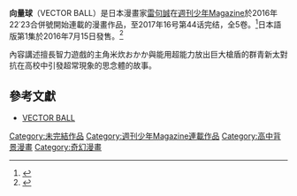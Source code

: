 {{expand|time=2016-09-05T16:58:59+00:00}}
{{refimprove|time=2016-09-05T16:58:59+00:00}}
'''向量球'''（VECTOR BALL）是日本漫畫家[[雷句誠|雷句誠]]在[[週刊少年Magazine|週刊少年Magazine]]於2016年22˙23合併號開始連載的漫畫作品，至2017年16号第44话完结，全5卷。<ref>{{Cite web |url=http://www.animen.com.tw/NewsArea/NewsItemDetail?NewsId=16079&categoryId=300&tagName=none&keyword=VECTOR%20BALL&realCategoryId=2&subCategoryId=10 |title=「魔法少年賈修」作者雷句誠最新作《VECTOR BALL》下週火熱連載！ |accessdate=2016-09-06 |archive-date=2016-10-16 |archive-url=https://web.archive.org/web/20161016051027/http://www.animen.com.tw/NewsArea/NewsItemDetail?NewsId=16079&categoryId=300&tagName=none&keyword=VECTOR%20BALL&realCategoryId=2&subCategoryId=10 |dead-url=no }}</ref>日本語版第1集於2016年7月15日發售。<ref>{{Cite web |url=http://kc.kodansha.co.jp/product?isbn=9784063957075 |title=『ＶＥＣＴＯＲ　ＢＡＬＬ（１）』（雷句誠）｜講談社コミックプラス |accessdate=2016-09-05 |archive-date=2016-10-16 |archive-url=https://web.archive.org/web/20161016024931/http://kc.kodansha.co.jp/product?isbn=9784063957075 |dead-url=no }}</ref>

內容講述擅長智力遊戲的主角米炊おかか與能用超能力放出巨大槍盾的群青新太對抗在高校中引發超常現象的思念體的故事。

==參考文獻==
*[http://www.shonenmagazine.com/smaga/vectorball VECTOR BALL]{{Wayback|url=http://www.shonenmagazine.com/smaga/vectorball |date=20200203141633 }}
<references />

[[Category:未完結作品|Category:未完結作品]]
[[Category:週刊少年Magazine連載作品|Category:週刊少年Magazine連載作品]]
[[Category:高中背景漫畫|Category:高中背景漫畫]]
[[Category:奇幻漫畫|Category:奇幻漫畫]]
